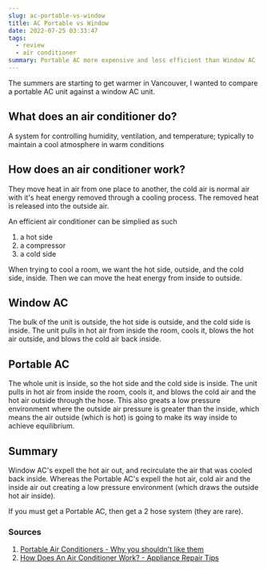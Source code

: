 ```yaml
---
slug: ac-portable-vs-window
title: AC Portable vs Window
date: 2022-07-25 03:33:47
tags:
  - review
  - air conditioner
summary: Portable AC more expensive and less efficient than Window AC
---
```

The summers are starting to get warmer in Vancouver, I wanted to compare a portable AC unit against a window AC unit. 

## What does an air conditioner do?
A system for controlling humidity, ventilation, and temperature; typically to maintain a cool atmosphere in warm conditions

## How does an air conditioner work?
They move heat in air from one place to another, the cold air is normal air with it's heat energy removed through a cooling process. The removed heat is released into the outside air. 

An efficient air conditioner can be simplied as such
1. a hot side
2. a compressor
3. a cold side

When trying to cool a room, we want the hot side, outside, and the cold side, inside. Then we can move the heat energy from inside to outside.

## Window AC
The bulk of the unit is outside, the hot side is outside, and the cold side is inside. The unit pulls in hot air from inside the room, cools it, blows the hot air outside, and blows the cold air back inside.

## Portable AC
The whole unit is inside, so the hot side and the cold side is inside. The unit pulls in hot air from inside the room, cools it, and blows the cold air and the hot air outside through the hose. This also greats a low pressure environment where the outside air pressure is greater than the inside, which means the air outside (which is hot) is going to make its way inside to achieve equilibrium.

## Summary
Window AC's expell the hot air out, and recirculate the air that was cooled back inside. Whereas the Portable AC's expell the hot air, cold air and the inside air out creating a low pressure environment (which draws the outside hot air inside).

If you must get a Portable AC, then get a 2 hose system (they are rare). 


### Sources
1. [Portable Air Conditioners - Why you shouldn't like them](https://www.youtube.com/watch?v=_-mBeYC2KGc)
2. [How Does An Air Conditioner Work? - Appliance Repair Tips](https://www.youtube.com/watch?v=6OU7WHgJ_cY)